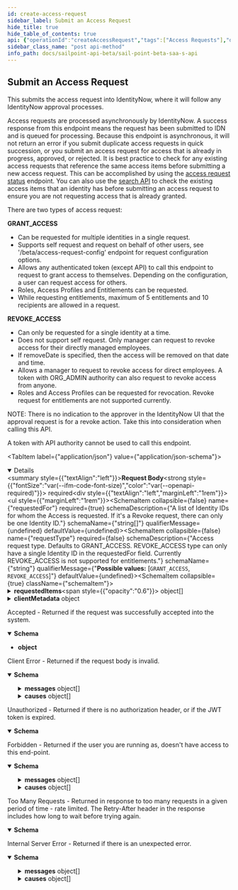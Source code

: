 ```yaml
---
id: create-access-request
sidebar_label: Submit an Access Request
hide_title: true
hide_table_of_contents: true
api: {"operationId":"createAccessRequest","tags":["Access Requests"],"description":"This submits the access request into IdentityNow, where it will follow any IdentityNow approval processes.\n\nAccess requests are processed asynchronously by IdentityNow.  A success response from this endpoint means the request\nhas been submitted to IDN and is queued for processing.  Because this endpoint is asynchronous, it will not return an error\nif you submit duplicate access requests in quick succession, or you submit an access request for access that is already in progress, approved, or rejected.\nIt is best practice to check for any existing access requests that reference the same access items before submitting a new access request.  This can\nbe accomplished by using the [access request status](https://developer.sailpoint.com/apis/v3/#operation/listAccessRequestStatus) endpoint.  You can also\nuse the [search API](https://developer.sailpoint.com/apis/v3/#operation/search) to check the existing access items that an identity has before submitting\nan access request to ensure you are not requesting access that is already granted.\n\nThere are two types of access request:\n\n__GRANT_ACCESS__\n* Can be requested for multiple identities in a single request.\n* Supports self request and request on behalf of other users, see '/beta/access-request-config' endpoint for request configuration options.  \n* Allows any authenticated token (except API) to call this endpoint to request to grant access to themselves. Depending on the configuration, a user can request access for others.\n* Roles, Access Profiles and Entitlements can be requested.\n* While requesting entitlements, maximum of 5 entitlements and 10 recipients are allowed in a request.\n \n__REVOKE_ACCESS__\n* Can only be requested for a single identity at a time.\n* Does not support self request. Only manager can request to revoke access for their directly managed employees.\n* If removeDate is specified, then the access will be removed on that date and time.\n* Allows a manager to request to revoke access for direct employees. A token with ORG_ADMIN authority can also request to revoke access from anyone.\n* Roles and Access Profiles can be requested for revocation. Revoke request for entitlements are not supported currently.\n\nNOTE: There is no indication to the approver in the IdentityNow UI that the approval request is for a revoke action. Take this into consideration when calling this API.\n\nA token with API authority cannot be used to call this endpoint. \n","requestBody":{"required":true,"content":{"application/json":{"schema":{"type":"object","properties":{"requestedFor":{"description":"A list of Identity IDs for whom the Access is requested. If it's a Revoke request, there can only be one Identity ID.","type":"array","items":{"type":"string","example":"2c918084660f45d6016617daa9210584"}},"requestType":{"type":"string","enum":["GRANT_ACCESS","REVOKE_ACCESS"],"description":"Access request type. Defaults to GRANT_ACCESS. REVOKE_ACCESS type can only have a single Identity ID in the requestedFor field. Currently REVOKE_ACCESS is not supported for entitlements.","example":"GRANT_ACCESS"},"requestedItems":{"type":"array","items":{"type":"object","properties":{"type":{"type":"string","enum":["ACCESS_PROFILE","ROLE","ENTITLEMENT"],"description":"The type of the item being requested.","example":"ACCESS_PROFILE"},"id":{"type":"string","description":"ID of Role, Access Profile or Entitlement being requested.","example":"2c9180835d2e5168015d32f890ca1581"},"comment":{"type":"string","description":"Comment provided by requester.\n* Comment is required when the request is of type Revoke Access.\n","example":"Requesting access profile for John Doe"},"clientMetadata":{"type":"object","additionalProperties":{"type":"string","example":{"requestedAppId":"2c91808f7892918f0178b78da4a305a1","requestedAppName":"test-app"}},"example":{"requestedAppName":"test-app","requestedAppId":"2c91808f7892918f0178b78da4a305a1"},"description":"Arbitrary key-value pairs. They will never be processed by the IdentityNow system but will be returned on associated APIs such as /account-activities."},"removeDate":{"type":"string","description":"The date the role or access profile is no longer assigned to the specified identity.\n* Specify a date in the future.\n* The current SLA for the deprovisioning is 24 hours.\n* This date can be modified to either extend or decrease the duration of access item assignments for the specified identity.\n* Currently it is not supported for entitlements.\n","format":"date-time","example":"2020-07-11T21:23:15.000Z"}},"required":["id","type"]}},"clientMetadata":{"type":"object","additionalProperties":{"type":"string","example":{"requestedAppId":"2c91808f7892918f0178b78da4a305a1","requestedAppName":"test-app"}},"example":{"requestedAppId":"2c91808f7892918f0178b78da4a305a1","requestedAppName":"test-app"},"description":"Arbitrary key-value pairs. They will never be processed by the IdentityNow system but will be returned on associated APIs such as /account-activities."}},"required":["requestedFor","requestedItems"]}}}},"responses":{"202":{"description":"Accepted - Returned if the request was successfully accepted into the system.","content":{"application/json":{"schema":{"type":"object"}}}},"400":{"description":"Client Error - Returned if the request body is invalid.","content":{"application/json":{"schema":{"type":"object","properties":{"detailCode":{"type":"string","description":"Fine-grained error code providing more detail of the error.","example":"400.1 Bad Request Content"},"trackingId":{"type":"string","description":"Unique tracking id for the error.","example":"e7eab60924f64aa284175b9fa3309599"},"messages":{"type":"array","description":"Generic localized reason for error","items":{"type":"object","properties":{"locale":{"type":"string","description":"The locale for the message text, a BCP 47 language tag.","example":"en-US"},"localeOrigin":{"type":"string","enum":["DEFAULT","REQUEST"],"description":"An indicator of how the locale was selected. *DEFAULT* means the locale is the system default. *REQUEST* means the locale was selected from the request context (i.e., best match based on the *Accept-Language* header). Additional values may be added in the future without notice.","example":"DEFAULT"},"text":{"type":"string","description":"Actual text of the error message in the indicated locale.","example":"The request was syntactically correct but its content is semantically invalid."}}}},"causes":{"type":"array","description":"Plain-text descriptive reasons to provide additional detail to the text provided in the messages field","items":{"type":"object","properties":{"locale":{"type":"string","description":"The locale for the message text, a BCP 47 language tag.","example":"en-US"},"localeOrigin":{"type":"string","enum":["DEFAULT","REQUEST"],"description":"An indicator of how the locale was selected. *DEFAULT* means the locale is the system default. *REQUEST* means the locale was selected from the request context (i.e., best match based on the *Accept-Language* header). Additional values may be added in the future without notice.","example":"DEFAULT"},"text":{"type":"string","description":"Actual text of the error message in the indicated locale.","example":"The request was syntactically correct but its content is semantically invalid."}}}}}}}}},"401":{"description":"Unauthorized - Returned if there is no authorization header, or if the JWT token is expired.","content":{"application/json":{"schema":{"type":"object","properties":{"error":{"description":"A message describing the error","example":"JWT validation failed: JWT is expired"}}}}}},"403":{"description":"Forbidden - Returned if the user you are running as, doesn't have access to this end-point.","content":{"application/json":{"schema":{"type":"object","properties":{"detailCode":{"type":"string","description":"Fine-grained error code providing more detail of the error.","example":"400.1 Bad Request Content"},"trackingId":{"type":"string","description":"Unique tracking id for the error.","example":"e7eab60924f64aa284175b9fa3309599"},"messages":{"type":"array","description":"Generic localized reason for error","items":{"type":"object","properties":{"locale":{"type":"string","description":"The locale for the message text, a BCP 47 language tag.","example":"en-US"},"localeOrigin":{"type":"string","enum":["DEFAULT","REQUEST"],"description":"An indicator of how the locale was selected. *DEFAULT* means the locale is the system default. *REQUEST* means the locale was selected from the request context (i.e., best match based on the *Accept-Language* header). Additional values may be added in the future without notice.","example":"DEFAULT"},"text":{"type":"string","description":"Actual text of the error message in the indicated locale.","example":"The request was syntactically correct but its content is semantically invalid."}}}},"causes":{"type":"array","description":"Plain-text descriptive reasons to provide additional detail to the text provided in the messages field","items":{"type":"object","properties":{"locale":{"type":"string","description":"The locale for the message text, a BCP 47 language tag.","example":"en-US"},"localeOrigin":{"type":"string","enum":["DEFAULT","REQUEST"],"description":"An indicator of how the locale was selected. *DEFAULT* means the locale is the system default. *REQUEST* means the locale was selected from the request context (i.e., best match based on the *Accept-Language* header). Additional values may be added in the future without notice.","example":"DEFAULT"},"text":{"type":"string","description":"Actual text of the error message in the indicated locale.","example":"The request was syntactically correct but its content is semantically invalid."}}}}}},"examples":{"403":{"summary":"An example of a 403 response object","value":{"detailCode":"403 Forbidden","trackingId":"b21b1f7ce4da4d639f2c62a57171b427","messages":[{"locale":"en-US","localeOrigin":"DEFAULT","text":"The server understood the request but refuses to authorize it."}]}}}}}},"429":{"description":"Too Many Requests - Returned in response to too many requests in a given period of time - rate limited. The Retry-After header in the response includes how long to wait before trying again.","content":{"application/json":{"schema":{"type":"object","properties":{"message":{"description":"A message describing the error","example":" Rate Limit Exceeded "}}}}}},"500":{"description":"Internal Server Error - Returned if there is an unexpected error.","content":{"application/json":{"schema":{"type":"object","properties":{"detailCode":{"type":"string","description":"Fine-grained error code providing more detail of the error.","example":"400.1 Bad Request Content"},"trackingId":{"type":"string","description":"Unique tracking id for the error.","example":"e7eab60924f64aa284175b9fa3309599"},"messages":{"type":"array","description":"Generic localized reason for error","items":{"type":"object","properties":{"locale":{"type":"string","description":"The locale for the message text, a BCP 47 language tag.","example":"en-US"},"localeOrigin":{"type":"string","enum":["DEFAULT","REQUEST"],"description":"An indicator of how the locale was selected. *DEFAULT* means the locale is the system default. *REQUEST* means the locale was selected from the request context (i.e., best match based on the *Accept-Language* header). Additional values may be added in the future without notice.","example":"DEFAULT"},"text":{"type":"string","description":"Actual text of the error message in the indicated locale.","example":"The request was syntactically correct but its content is semantically invalid."}}}},"causes":{"type":"array","description":"Plain-text descriptive reasons to provide additional detail to the text provided in the messages field","items":{"type":"object","properties":{"locale":{"type":"string","description":"The locale for the message text, a BCP 47 language tag.","example":"en-US"},"localeOrigin":{"type":"string","enum":["DEFAULT","REQUEST"],"description":"An indicator of how the locale was selected. *DEFAULT* means the locale is the system default. *REQUEST* means the locale was selected from the request context (i.e., best match based on the *Accept-Language* header). Additional values may be added in the future without notice.","example":"DEFAULT"},"text":{"type":"string","description":"Actual text of the error message in the indicated locale.","example":"The request was syntactically correct but its content is semantically invalid."}}}}}},"examples":{"500":{"summary":"An example of a 500 response object","value":{"detailCode":"500.0 Internal Fault","trackingId":"b21b1f7ce4da4d639f2c62a57171b427","messages":[{"locale":"en-US","localeOrigin":"DEFAULT","text":"An internal fault occurred."}]}}}}}}},"method":"post","path":"/access-requests","servers":[{"url":"https://{tenant}.api.identitynow.com/beta","description":"This is the beta API server.","variables":{"tenant":{"default":"sailpoint","description":"This is the name of your tenant, typically your company's name."}}}],"security":[{"oauth2":[]}],"securitySchemes":{"oauth2":{"type":"oauth2","description":"OAuth2 Bearer token (JWT). See [IdentityNow REST API Authentication](https://developer.sailpoint.com/docs/authentication.html) for more information.\n- Directions for generating a [personal access token](https://developer.sailpoint.com/docs/authentication.html#personal-access-tokens)\n- Directions using [client credentials flow](https://developer.sailpoint.com/docs/authentication.html#client-credentials-grant-flow)\n- Directions for using [authorization code flow](https://developer.sailpoint.com/docs/authentication.html#authorization-code-grant-flow)\n\nWhich authentication method should I choose?  See our [guide](https://developer.sailpoint.com/docs/authentication.html#which-oauth-2-0-grant-flow-should-i-use)\n\nLearn more about how to find your `tokenUrl` and `authorizationUrl` [in our docs](https://developer.sailpoint.com/docs/authentication.html#finding-your-tenant-s-oauth-details)\n","flows":{"clientCredentials":{"tokenUrl":"https://tenant.api.identitynow.com/oauth/token","scopes":{"sp:scopes:default":"default scope","sp:scopes:all":"access to all scopes"}},"authorizationCode":{"authorizationUrl":"https://tenant.identitynow.com/oauth/authorize","tokenUrl":"https://tenant.api.identitynow.com/oauth/token","scopes":{"sp:scopes:default":"default scope","sp:scopes:all":"access to all scopes"}}}}},"jsonRequestBodyExample":{"requestedFor":["2c918084660f45d6016617daa9210584"],"requestType":"GRANT_ACCESS","requestedItems":[{"type":"ACCESS_PROFILE","id":"2c9180835d2e5168015d32f890ca1581","comment":"Requesting access profile for John Doe","clientMetadata":{"requestedAppName":"test-app","requestedAppId":"2c91808f7892918f0178b78da4a305a1"},"removeDate":"2020-07-11T21:23:15.000Z"}],"clientMetadata":{"requestedAppId":"2c91808f7892918f0178b78da4a305a1","requestedAppName":"test-app"}},"info":{"contact":{"email":"developers@sailpoint.com","name":"Developer Relations","url":"https://developer.sailpoint.com/discuss"},"description":"These are the public, beta APIs for SailPoint's SaaS services and are subject to change.","title":"SailPoint - Beta SaaS API","version":"3.1.0-beta"},"postman":{"name":"Submit an Access Request","description":{"content":"This submits the access request into IdentityNow, where it will follow any IdentityNow approval processes.\n\nAccess requests are processed asynchronously by IdentityNow.  A success response from this endpoint means the request\nhas been submitted to IDN and is queued for processing.  Because this endpoint is asynchronous, it will not return an error\nif you submit duplicate access requests in quick succession, or you submit an access request for access that is already in progress, approved, or rejected.\nIt is best practice to check for any existing access requests that reference the same access items before submitting a new access request.  This can\nbe accomplished by using the [access request status](https://developer.sailpoint.com/apis/v3/#operation/listAccessRequestStatus) endpoint.  You can also\nuse the [search API](https://developer.sailpoint.com/apis/v3/#operation/search) to check the existing access items that an identity has before submitting\nan access request to ensure you are not requesting access that is already granted.\n\nThere are two types of access request:\n\n__GRANT_ACCESS__\n* Can be requested for multiple identities in a single request.\n* Supports self request and request on behalf of other users, see '/beta/access-request-config' endpoint for request configuration options.  \n* Allows any authenticated token (except API) to call this endpoint to request to grant access to themselves. Depending on the configuration, a user can request access for others.\n* Roles, Access Profiles and Entitlements can be requested.\n* While requesting entitlements, maximum of 5 entitlements and 10 recipients are allowed in a request.\n \n__REVOKE_ACCESS__\n* Can only be requested for a single identity at a time.\n* Does not support self request. Only manager can request to revoke access for their directly managed employees.\n* If removeDate is specified, then the access will be removed on that date and time.\n* Allows a manager to request to revoke access for direct employees. A token with ORG_ADMIN authority can also request to revoke access from anyone.\n* Roles and Access Profiles can be requested for revocation. Revoke request for entitlements are not supported currently.\n\nNOTE: There is no indication to the approver in the IdentityNow UI that the approval request is for a revoke action. Take this into consideration when calling this API.\n\nA token with API authority cannot be used to call this endpoint. \n","type":"text/plain"},"url":{"path":["access-requests"],"host":["{{baseUrl}}"],"query":[],"variable":[]},"header":[{"key":"Content-Type","value":"application/json"},{"key":"Accept","value":"application/json"}],"method":"POST","body":{"mode":"raw","raw":"\"\"","options":{"raw":{"language":"json"}}}}}
sidebar_class_name: "post api-method"
info_path: docs/sailpoint-api-beta/sail-point-beta-saa-s-api
---
```



## Submit an Access Request



This submits the access request into IdentityNow, where it will follow any IdentityNow approval processes.

Access requests are processed asynchronously by IdentityNow.  A success response from this endpoint means the request
has been submitted to IDN and is queued for processing.  Because this endpoint is asynchronous, it will not return an error
if you submit duplicate access requests in quick succession, or you submit an access request for access that is already in progress, approved, or rejected.
It is best practice to check for any existing access requests that reference the same access items before submitting a new access request.  This can
be accomplished by using the [access request status](https://developer.sailpoint.com/apis/v3/#operation/listAccessRequestStatus) endpoint.  You can also
use the [search API](https://developer.sailpoint.com/apis/v3/#operation/search) to check the existing access items that an identity has before submitting
an access request to ensure you are not requesting access that is already granted.

There are two types of access request:

__GRANT_ACCESS__
* Can be requested for multiple identities in a single request.
* Supports self request and request on behalf of other users, see &#39;/beta/access-request-config&#39; endpoint for request configuration options.  
* Allows any authenticated token (except API) to call this endpoint to request to grant access to themselves. Depending on the configuration, a user can request access for others.
* Roles, Access Profiles and Entitlements can be requested.
* While requesting entitlements, maximum of 5 entitlements and 10 recipients are allowed in a request.
 
__REVOKE_ACCESS__
* Can only be requested for a single identity at a time.
* Does not support self request. Only manager can request to revoke access for their directly managed employees.
* If removeDate is specified, then the access will be removed on that date and time.
* Allows a manager to request to revoke access for direct employees. A token with ORG_ADMIN authority can also request to revoke access from anyone.
* Roles and Access Profiles can be requested for revocation. Revoke request for entitlements are not supported currently.

NOTE: There is no indication to the approver in the IdentityNow UI that the approval request is for a revoke action. Take this into consideration when calling this API.

A token with API authority cannot be used to call this endpoint. 


<MimeTabs><TabItem label={"application/json"} value={"application/json-schema"}><details style={{}} data-collapsed={false} open={true}><summary style={{"textAlign":"left"}}><strong>Request Body</strong><strong style={{"fontSize":"var(--ifm-code-font-size)","color":"var(--openapi-required)"}}> required</strong></summary><div style={{"textAlign":"left","marginLeft":"1rem"}}></div><ul style={{"marginLeft":"1rem"}}><SchemaItem collapsible={false} name={"requestedFor"} required={true} schemaDescription={"A list of Identity IDs for whom the Access is requested. If it's a Revoke request, there can only be one Identity ID."} schemaName={"string[]"} qualifierMessage={undefined} defaultValue={undefined}></SchemaItem><SchemaItem collapsible={false} name={"requestType"} required={false} schemaDescription={"Access request type. Defaults to GRANT_ACCESS. REVOKE_ACCESS type can only have a single Identity ID in the requestedFor field. Currently REVOKE_ACCESS is not supported for entitlements."} schemaName={"string"} qualifierMessage={"**Possible values:** [`GRANT_ACCESS`, `REVOKE_ACCESS`]"} defaultValue={undefined}></SchemaItem><SchemaItem collapsible={true} className={"schemaItem"}><details style={{}}><summary style={{}}><strong>requestedItems</strong><span style={{"opacity":"0.6"}}> object[]</span></summary><div style={{"marginLeft":"1rem"}}><SchemaItem collapsible={false} name={"type"} required={true} schemaDescription={"The type of the item being requested."} schemaName={"string"} qualifierMessage={"**Possible values:** [`ACCESS_PROFILE`, `ROLE`, `ENTITLEMENT`]"} defaultValue={undefined}></SchemaItem><SchemaItem collapsible={false} name={"id"} required={true} schemaDescription={"ID of Role, Access Profile or Entitlement being requested."} schemaName={"string"} qualifierMessage={undefined} defaultValue={undefined}></SchemaItem><SchemaItem collapsible={false} name={"comment"} required={false} schemaDescription={"Comment provided by requester.\n* Comment is required when the request is of type Revoke Access.\n"} schemaName={"string"} qualifierMessage={undefined} defaultValue={undefined}></SchemaItem><SchemaItem collapsible={true} className={"schemaItem"}><details style={{}}><summary style={{}}><strong>clientMetadata</strong><span style={{"opacity":"0.6"}}> object</span></summary><div style={{"marginLeft":"1rem"}}><div style={{"marginTop":".5rem","marginBottom":".5rem"}}>

Arbitrary key-value pairs. They will never be processed by the IdentityNow system but will be returned on associated APIs such as /account-activities.

</div><li><div><code>property name*</code><span style={{"opacity":"0.6"}}> string</span></div></li></div></details></SchemaItem><SchemaItem collapsible={false} name={"removeDate"} required={false} schemaDescription={"The date the role or access profile is no longer assigned to the specified identity.\n* Specify a date in the future.\n* The current SLA for the deprovisioning is 24 hours.\n* This date can be modified to either extend or decrease the duration of access item assignments for the specified identity.\n* Currently it is not supported for entitlements.\n"} schemaName={"date-time"} qualifierMessage={undefined} defaultValue={undefined}></SchemaItem></div></details></SchemaItem><SchemaItem collapsible={true} className={"schemaItem"}><details style={{}}><summary style={{}}><strong>clientMetadata</strong><span style={{"opacity":"0.6"}}> object</span></summary><div style={{"marginLeft":"1rem"}}><div style={{"marginTop":".5rem","marginBottom":".5rem"}}>

Arbitrary key-value pairs. They will never be processed by the IdentityNow system but will be returned on associated APIs such as /account-activities.

</div><li><div><code>property name*</code><span style={{"opacity":"0.6"}}> string</span></div></li></div></details></SchemaItem></ul></details></TabItem></MimeTabs><div><ApiTabs><TabItem label={"202"} value={"202"}><div>

Accepted - Returned if the request was successfully accepted into the system.

</div><div><MimeTabs groupId={"mime-type"}><TabItem label={"application/json"} value={"application/json"}><SchemaTabs groupId={"schema-tabs"}><TabItem label={"Schema"} value={"Schema"}><details style={{}} data-collapsed={false} open={true}><summary style={{"textAlign":"left"}}><strong>Schema</strong></summary><div style={{"textAlign":"left","marginLeft":"1rem"}}></div><ul style={{"marginLeft":"1rem"}}><li><div><strong>object</strong></div></li></ul></details></TabItem></SchemaTabs></TabItem></MimeTabs></div></TabItem><TabItem label={"400"} value={"400"}><div>

Client Error - Returned if the request body is invalid.

</div><div><MimeTabs groupId={"mime-type"}><TabItem label={"application/json"} value={"application/json"}><SchemaTabs groupId={"schema-tabs"}><TabItem label={"Schema"} value={"Schema"}><details style={{}} data-collapsed={false} open={true}><summary style={{"textAlign":"left"}}><strong>Schema</strong></summary><div style={{"textAlign":"left","marginLeft":"1rem"}}></div><ul style={{"marginLeft":"1rem"}}><SchemaItem collapsible={false} name={"detailCode"} required={false} schemaDescription={"Fine-grained error code providing more detail of the error."} schemaName={"string"} qualifierMessage={undefined} defaultValue={undefined}></SchemaItem><SchemaItem collapsible={false} name={"trackingId"} required={false} schemaDescription={"Unique tracking id for the error."} schemaName={"string"} qualifierMessage={undefined} defaultValue={undefined}></SchemaItem><SchemaItem collapsible={true} className={"schemaItem"}><details style={{}}><summary style={{}}><strong>messages</strong><span style={{"opacity":"0.6"}}> object[]</span></summary><div style={{"marginLeft":"1rem"}}><div style={{"marginTop":".5rem","marginBottom":".5rem"}}>

Generic localized reason for error

</div><SchemaItem collapsible={false} name={"locale"} required={false} schemaDescription={"The locale for the message text, a BCP 47 language tag."} schemaName={"string"} qualifierMessage={undefined} defaultValue={undefined}></SchemaItem><SchemaItem collapsible={false} name={"localeOrigin"} required={false} schemaDescription={"An indicator of how the locale was selected. *DEFAULT* means the locale is the system default. *REQUEST* means the locale was selected from the request context (i.e., best match based on the *Accept-Language* header). Additional values may be added in the future without notice."} schemaName={"string"} qualifierMessage={"**Possible values:** [`DEFAULT`, `REQUEST`]"} defaultValue={undefined}></SchemaItem><SchemaItem collapsible={false} name={"text"} required={false} schemaDescription={"Actual text of the error message in the indicated locale."} schemaName={"string"} qualifierMessage={undefined} defaultValue={undefined}></SchemaItem></div></details></SchemaItem><SchemaItem collapsible={true} className={"schemaItem"}><details style={{}}><summary style={{}}><strong>causes</strong><span style={{"opacity":"0.6"}}> object[]</span></summary><div style={{"marginLeft":"1rem"}}><div style={{"marginTop":".5rem","marginBottom":".5rem"}}>

Plain-text descriptive reasons to provide additional detail to the text provided in the messages field

</div><SchemaItem collapsible={false} name={"locale"} required={false} schemaDescription={"The locale for the message text, a BCP 47 language tag."} schemaName={"string"} qualifierMessage={undefined} defaultValue={undefined}></SchemaItem><SchemaItem collapsible={false} name={"localeOrigin"} required={false} schemaDescription={"An indicator of how the locale was selected. *DEFAULT* means the locale is the system default. *REQUEST* means the locale was selected from the request context (i.e., best match based on the *Accept-Language* header). Additional values may be added in the future without notice."} schemaName={"string"} qualifierMessage={"**Possible values:** [`DEFAULT`, `REQUEST`]"} defaultValue={undefined}></SchemaItem><SchemaItem collapsible={false} name={"text"} required={false} schemaDescription={"Actual text of the error message in the indicated locale."} schemaName={"string"} qualifierMessage={undefined} defaultValue={undefined}></SchemaItem></div></details></SchemaItem></ul></details></TabItem></SchemaTabs></TabItem></MimeTabs></div></TabItem><TabItem label={"401"} value={"401"}><div>

Unauthorized - Returned if there is no authorization header, or if the JWT token is expired.

</div><div><MimeTabs groupId={"mime-type"}><TabItem label={"application/json"} value={"application/json"}><SchemaTabs groupId={"schema-tabs"}><TabItem label={"Schema"} value={"Schema"}><details style={{}} data-collapsed={false} open={true}><summary style={{"textAlign":"left"}}><strong>Schema</strong></summary><div style={{"textAlign":"left","marginLeft":"1rem"}}></div><ul style={{"marginLeft":"1rem"}}><SchemaItem collapsible={false} name={"error"} required={false} schemaDescription={"A message describing the error"} schemaName={""} qualifierMessage={undefined} defaultValue={undefined}></SchemaItem></ul></details></TabItem></SchemaTabs></TabItem></MimeTabs></div></TabItem><TabItem label={"403"} value={"403"}><div>

Forbidden - Returned if the user you are running as, doesn't have access to this end-point.

</div><div><MimeTabs groupId={"mime-type"}><TabItem label={"application/json"} value={"application/json"}><SchemaTabs groupId={"schema-tabs"}><TabItem label={"Schema"} value={"Schema"}><details style={{}} data-collapsed={false} open={true}><summary style={{"textAlign":"left"}}><strong>Schema</strong></summary><div style={{"textAlign":"left","marginLeft":"1rem"}}></div><ul style={{"marginLeft":"1rem"}}><SchemaItem collapsible={false} name={"detailCode"} required={false} schemaDescription={"Fine-grained error code providing more detail of the error."} schemaName={"string"} qualifierMessage={undefined} defaultValue={undefined}></SchemaItem><SchemaItem collapsible={false} name={"trackingId"} required={false} schemaDescription={"Unique tracking id for the error."} schemaName={"string"} qualifierMessage={undefined} defaultValue={undefined}></SchemaItem><SchemaItem collapsible={true} className={"schemaItem"}><details style={{}}><summary style={{}}><strong>messages</strong><span style={{"opacity":"0.6"}}> object[]</span></summary><div style={{"marginLeft":"1rem"}}><div style={{"marginTop":".5rem","marginBottom":".5rem"}}>

Generic localized reason for error

</div><SchemaItem collapsible={false} name={"locale"} required={false} schemaDescription={"The locale for the message text, a BCP 47 language tag."} schemaName={"string"} qualifierMessage={undefined} defaultValue={undefined}></SchemaItem><SchemaItem collapsible={false} name={"localeOrigin"} required={false} schemaDescription={"An indicator of how the locale was selected. *DEFAULT* means the locale is the system default. *REQUEST* means the locale was selected from the request context (i.e., best match based on the *Accept-Language* header). Additional values may be added in the future without notice."} schemaName={"string"} qualifierMessage={"**Possible values:** [`DEFAULT`, `REQUEST`]"} defaultValue={undefined}></SchemaItem><SchemaItem collapsible={false} name={"text"} required={false} schemaDescription={"Actual text of the error message in the indicated locale."} schemaName={"string"} qualifierMessage={undefined} defaultValue={undefined}></SchemaItem></div></details></SchemaItem><SchemaItem collapsible={true} className={"schemaItem"}><details style={{}}><summary style={{}}><strong>causes</strong><span style={{"opacity":"0.6"}}> object[]</span></summary><div style={{"marginLeft":"1rem"}}><div style={{"marginTop":".5rem","marginBottom":".5rem"}}>

Plain-text descriptive reasons to provide additional detail to the text provided in the messages field

</div><SchemaItem collapsible={false} name={"locale"} required={false} schemaDescription={"The locale for the message text, a BCP 47 language tag."} schemaName={"string"} qualifierMessage={undefined} defaultValue={undefined}></SchemaItem><SchemaItem collapsible={false} name={"localeOrigin"} required={false} schemaDescription={"An indicator of how the locale was selected. *DEFAULT* means the locale is the system default. *REQUEST* means the locale was selected from the request context (i.e., best match based on the *Accept-Language* header). Additional values may be added in the future without notice."} schemaName={"string"} qualifierMessage={"**Possible values:** [`DEFAULT`, `REQUEST`]"} defaultValue={undefined}></SchemaItem><SchemaItem collapsible={false} name={"text"} required={false} schemaDescription={"Actual text of the error message in the indicated locale."} schemaName={"string"} qualifierMessage={undefined} defaultValue={undefined}></SchemaItem></div></details></SchemaItem></ul></details></TabItem><TabItem label={"403"} value={"403"}><ResponseSamples responseExample={"{\n  \"detailCode\": \"403 Forbidden\",\n  \"trackingId\": \"b21b1f7ce4da4d639f2c62a57171b427\",\n  \"messages\": [\n    {\n      \"locale\": \"en-US\",\n      \"localeOrigin\": \"DEFAULT\",\n      \"text\": \"The server understood the request but refuses to authorize it.\"\n    }\n  ]\n}"}></ResponseSamples></TabItem></SchemaTabs></TabItem></MimeTabs></div></TabItem><TabItem label={"429"} value={"429"}><div>

Too Many Requests - Returned in response to too many requests in a given period of time - rate limited. The Retry-After header in the response includes how long to wait before trying again.

</div><div><MimeTabs groupId={"mime-type"}><TabItem label={"application/json"} value={"application/json"}><SchemaTabs groupId={"schema-tabs"}><TabItem label={"Schema"} value={"Schema"}><details style={{}} data-collapsed={false} open={true}><summary style={{"textAlign":"left"}}><strong>Schema</strong></summary><div style={{"textAlign":"left","marginLeft":"1rem"}}></div><ul style={{"marginLeft":"1rem"}}><SchemaItem collapsible={false} name={"message"} required={false} schemaDescription={"A message describing the error"} schemaName={""} qualifierMessage={undefined} defaultValue={undefined}></SchemaItem></ul></details></TabItem></SchemaTabs></TabItem></MimeTabs></div></TabItem><TabItem label={"500"} value={"500"}><div>

Internal Server Error - Returned if there is an unexpected error.

</div><div><MimeTabs groupId={"mime-type"}><TabItem label={"application/json"} value={"application/json"}><SchemaTabs groupId={"schema-tabs"}><TabItem label={"Schema"} value={"Schema"}><details style={{}} data-collapsed={false} open={true}><summary style={{"textAlign":"left"}}><strong>Schema</strong></summary><div style={{"textAlign":"left","marginLeft":"1rem"}}></div><ul style={{"marginLeft":"1rem"}}><SchemaItem collapsible={false} name={"detailCode"} required={false} schemaDescription={"Fine-grained error code providing more detail of the error."} schemaName={"string"} qualifierMessage={undefined} defaultValue={undefined}></SchemaItem><SchemaItem collapsible={false} name={"trackingId"} required={false} schemaDescription={"Unique tracking id for the error."} schemaName={"string"} qualifierMessage={undefined} defaultValue={undefined}></SchemaItem><SchemaItem collapsible={true} className={"schemaItem"}><details style={{}}><summary style={{}}><strong>messages</strong><span style={{"opacity":"0.6"}}> object[]</span></summary><div style={{"marginLeft":"1rem"}}><div style={{"marginTop":".5rem","marginBottom":".5rem"}}>

Generic localized reason for error

</div><SchemaItem collapsible={false} name={"locale"} required={false} schemaDescription={"The locale for the message text, a BCP 47 language tag."} schemaName={"string"} qualifierMessage={undefined} defaultValue={undefined}></SchemaItem><SchemaItem collapsible={false} name={"localeOrigin"} required={false} schemaDescription={"An indicator of how the locale was selected. *DEFAULT* means the locale is the system default. *REQUEST* means the locale was selected from the request context (i.e., best match based on the *Accept-Language* header). Additional values may be added in the future without notice."} schemaName={"string"} qualifierMessage={"**Possible values:** [`DEFAULT`, `REQUEST`]"} defaultValue={undefined}></SchemaItem><SchemaItem collapsible={false} name={"text"} required={false} schemaDescription={"Actual text of the error message in the indicated locale."} schemaName={"string"} qualifierMessage={undefined} defaultValue={undefined}></SchemaItem></div></details></SchemaItem><SchemaItem collapsible={true} className={"schemaItem"}><details style={{}}><summary style={{}}><strong>causes</strong><span style={{"opacity":"0.6"}}> object[]</span></summary><div style={{"marginLeft":"1rem"}}><div style={{"marginTop":".5rem","marginBottom":".5rem"}}>

Plain-text descriptive reasons to provide additional detail to the text provided in the messages field

</div><SchemaItem collapsible={false} name={"locale"} required={false} schemaDescription={"The locale for the message text, a BCP 47 language tag."} schemaName={"string"} qualifierMessage={undefined} defaultValue={undefined}></SchemaItem><SchemaItem collapsible={false} name={"localeOrigin"} required={false} schemaDescription={"An indicator of how the locale was selected. *DEFAULT* means the locale is the system default. *REQUEST* means the locale was selected from the request context (i.e., best match based on the *Accept-Language* header). Additional values may be added in the future without notice."} schemaName={"string"} qualifierMessage={"**Possible values:** [`DEFAULT`, `REQUEST`]"} defaultValue={undefined}></SchemaItem><SchemaItem collapsible={false} name={"text"} required={false} schemaDescription={"Actual text of the error message in the indicated locale."} schemaName={"string"} qualifierMessage={undefined} defaultValue={undefined}></SchemaItem></div></details></SchemaItem></ul></details></TabItem><TabItem label={"500"} value={"500"}><ResponseSamples responseExample={"{\n  \"detailCode\": \"500.0 Internal Fault\",\n  \"trackingId\": \"b21b1f7ce4da4d639f2c62a57171b427\",\n  \"messages\": [\n    {\n      \"locale\": \"en-US\",\n      \"localeOrigin\": \"DEFAULT\",\n      \"text\": \"An internal fault occurred.\"\n    }\n  ]\n}"}></ResponseSamples></TabItem></SchemaTabs></TabItem></MimeTabs></div></TabItem></ApiTabs></div>
      